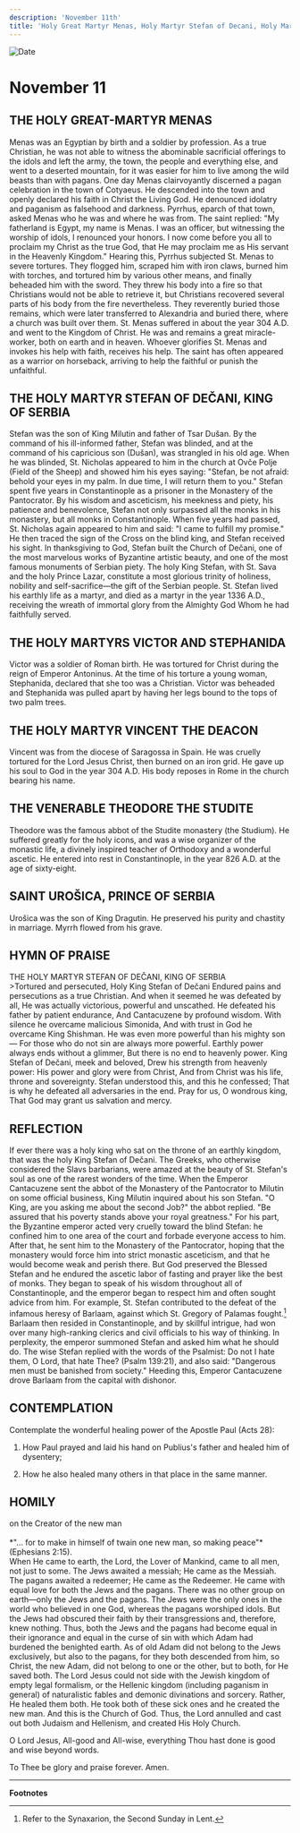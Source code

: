```yaml
---
description: 'November 11th'
title: 'Holy Great Martyr Menas, Holy Martyr Stefan of Decani, Holy Martyrs Victor and Stephanida, Holy Martyr Vincent the Deacon'
---
```


<CustomPaginator />
<RunningHead />

<Image src="/title-imprint.png" height={68} width={50} alt="Date" className="title-imprint"/>

# <div id="date">November <Image className="four-dot" src="/four-dot.png" height={15} width={15} alt="" />11</div>

## THE HOLY GREAT-MARTYR MENAS

Menas was an Egyptian by birth and a soldier by profession. As a true Christian, he was not able to witness the abominable sacrificial offerings to the idols and left the army, the town, the people and everything else, and went to a deserted mountain, for it was easier for him to live among the wild beasts than with pagans. One day Menas clairvoyantly discerned a pagan celebration in the town of Cotyaeus. He descended into the town and openly declared his faith in Christ the Living God. He denounced idolatry and paganism as falsehood and darkness. Pyrrhus, eparch of that town, asked Menas who he was and where he was from. The saint replied: "My fatherland is Egypt, my name is Menas. I was an officer, but witnessing the worship of idols, I renounced your honors. I now come before you all to proclaim my Christ as the true God, that He may proclaim me as His servant in the Heavenly Kingdom." Hearing this, Pyrrhus subjected St. Menas to severe tortures. They flogged him, scraped him with iron claws, burned him with torches, and tortured him by various other means, and finally beheaded him with the sword. They threw his body into a fire so that Christians would not be able to retrieve it, but Christians recovered several parts of his body from the fire nevertheless. They reverently buried those remains, which were later transferred to Alexandria and buried there, where a church was built over them. St. Menas suffered in about the year 304 A.D. and went to the Kingdom of Christ. He was and remains a great miracle-worker, both on earth and in heaven. Whoever glorifies St. Menas and invokes his help with faith, receives his help. The saint has often appeared as a warrior on horseback, arriving to help the faithful or punish the unfaithful.

## THE HOLY MARTYR STEFAN OF DEČANI, KING OF SERBIA

Stefan was the son of King Milutin and father of Tsar Dušan.  By the command of his ill-informed father, Stefan was blinded, and at the command of his capricious son (Dušan), was strangled in his old age. When he was blinded, St. Nicholas appeared to him in the church at Ovče Polje (Field of the Sheep) and showed him his eyes saying: "Stefan, be not afraid: behold your eyes in my palm. In due time, I will return them to you." Stefan spent five years in Constantinople as a prisoner in the Monastery of the Pantocrator. By his wisdom and asceticism, his meekness and piety, his patience and benevolence, Stefan not only surpassed all the monks in his monastery, but all monks in Constantinople. When five years had passed, St. Nicholas again appeared to him and said: "I came to fulfill my promise." He then traced the sign of the Cross on the blind king, and Stefan received his sight. In thanksgiving to God, Stefan built the Church of Dečani, one of the most marvelous works of Byzantine artistic beauty, and one of the most famous monuments of Serbian piety. The holy King Stefan, with St. Sava and the holy Prince Lazar, constitute a most glorious trinity of holiness, nobility and self-sacrifice—the gift of the Serbian people. St. Stefan lived his earthly life as a martyr, and died as a martyr in the year 1336 A.D., receiving the wreath of immortal glory from the Almighty God Whom he had faithfully served.

## THE HOLY MARTYRS VICTOR AND STEPHANIDA

Victor was a soldier of Roman birth. He was tortured for Christ during the reign of Emperor Antoninus. At the time of his torture a young woman, Stephanida, declared that she too was a Christian. Victor was beheaded and Stephanida was pulled apart by having her legs bound to the tops of two palm trees.

## THE HOLY MARTYR VINCENT THE DEACON

Vincent was from the diocese of Saragossa in Spain. He was cruelly tortured for the Lord Jesus Christ, then burned on an iron grid. He gave up his soul to God in the year 304 A.D. His body reposes in Rome in the church bearing his name.

## THE VENERABLE THEODORE THE STUDITE

Theodore was the famous abbot of the Studite monastery (the Studium). He suffered greatly for the holy icons, and was a wise organizer of the monastic life, a divinely inspired teacher of Orthodoxy and a wonderful ascetic. He entered into rest in Constantinople, in the year 826 A.D. at the age of sixty-eight.

## SAINT UROŠICA, PRINCE OF SERBIA

Urošica was the son of King Dragutin.  He preserved his purity and chastity in marriage. Myrrh flowed from his grave.


## HYMN OF PRAISE
<div style={{textAlign:'center', color:'crimson', fontWeight:'bold'}}>
THE HOLY MARTYR STEFAN OF DEČANI, KING OF SERBIA
</div>
>Tortured and persecuted, Holy King Stefan of Dečani  
Endured pains and persecutions as a true Christian.  
And when it seemed he was defeated by all,  
He was actually victorious, powerful and unscathed.  
He defeated his father by patient endurance,  
And Cantacuzene by profound wisdom.  
With silence he overcame malicious Simonida,  
And with trust in God he overcame King Shishman.  
He was even more powerful than his mighty son—  
For those who do not sin are always more powerful.  
Earthly power always ends without a glimmer,  
But there is no end to heavenly power.  
King Stefan of Dečani, meek and beloved,  
Drew his strength from heavenly power:  
His power and glory were from Christ,  
And from Christ was his life, throne and sovereignty.  
Stefan understood this, and this he confessed;  
That is why he defeated all adversaries in the end.  
Pray for us, O wondrous king,  
That God may grant us salvation and mercy.  


## REFLECTION

If ever there was a holy king who sat on the throne of an earthly kingdom, that was the holy King Stefan of Dečani. The Greeks, who otherwise considered the Slavs barbarians, were amazed at the beauty of St. Stefan's soul as one of the rarest wonders of the time. When the Emperor Cantacuzene sent the abbot of the Monastery of the Pantocrator to Milutin on some official business, King Milutin inquired about his son Stefan. "O King, are you asking me about the second Job?" the abbot replied. "Be assured that his poverty stands above your royal greatness." For his part, the Byzantine emperor acted very cruelly toward the blind Stefan: he confined him to one area of the court and forbade everyone access to him. After that, he sent him to the Monastery of the Pantocrator, hoping that the monastery would force him into strict monastic asceticism, and that he would become weak and perish there. But God preserved the Blessed Stefan and he endured the ascetic labor of fasting and prayer like the best of monks. They began to speak of his wisdom throughout all of Constantinople, and the emperor began to respect him and often sought advice from him. For example, St. Stefan contributed to the defeat of the infamous heresy of Barlaam, against which St. Gregory of Palamas fought.[^1] Barlaam then resided in Constantinople, and by skillful intrigue, had won over many high-ranking clerics and civil officials to his way of thinking. In perplexity, the emperor summoned Stefan and asked him what he should do. The wise Stefan replied with the words of the Psalmist: Do not I hate them, O Lord, that hate Thee? (Psalm 139:21), and also said: "Dangerous men must be banished from society." Heeding this, Emperor Cantacuzene drove Barlaam from the capital with dishonor.


## CONTEMPLATION

Contemplate the wonderful healing power of the Apostle Paul (Acts 28):

1. How Paul prayed and laid his hand on Publius's father and healed him of dysentery;

2. How he also healed many others in that place in the same manner.


## HOMILY
<div style={{textAlign:'center', color:'crimson', fontWeight:'bold'}}>
on the Creator of the new man
</div>
<br />
<div style={{textAlign:'right'}}>
*"… for to make in himself of twain one new man, so making peace"* (Ephesians 2:15).
</div>
When He came to earth, the Lord, the Lover of Mankind, came to all men, not just to some. The Jews awaited a messiah; He came as the Messiah. The pagans awaited a redeemer; He came as the Redeemer. He came with equal love for both the Jews and the pagans. There was no other group on earth—only the Jews and the pagans. The Jews were the only ones in the world who believed in one God, whereas the pagans worshiped idols. But the Jews had obscured their faith by their transgressions and, therefore, knew nothing. Thus, both the Jews and the pagans had become equal in their ignorance and equal in the curse of sin with which Adam had burdened the benighted earth. As of old Adam did not belong to the Jews exclusively, but also to the pagans, for they both descended from him, so Christ, the new Adam, did not belong to one or the other, but to both, for He saved both. The Lord Jesus could not side with the Jewish kingdom of empty legal formalism, or the Hellenic kingdom (including paganism in general) of naturalistic fables and demonic divinations and sorcery. Rather, He healed them both. He took both of these sick ones and he created the new man. And this is the Church of God. Thus, the Lord annulled and cast out both Judaism and Hellenism, and created His Holy Church.

O Lord Jesus, All-good and All-wise, everything Thou hast done is good and wise beyond words.

To Thee be glory and praise forever. Amen.

---
**Footnotes**

[^1]: Refer to the Synaxarion, the Second Sunday in Lent.